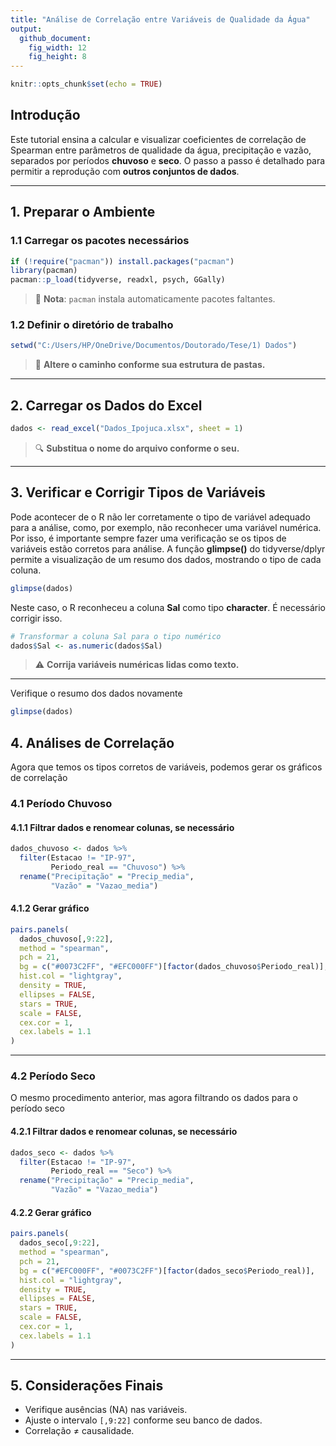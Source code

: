 ---
title: "Análise de Correlação entre Variáveis de Qualidade da Água"
output: 
  github_document:
    fig_width: 12
    fig_height: 8
---

```{r setup, include=FALSE}
knitr::opts_chunk$set(echo = TRUE)
```

## Introdução

Este tutorial ensina a calcular e visualizar coeficientes de correlação de Spearman entre parâmetros de qualidade da água, precipitação e vazão, separados por períodos **chuvoso** e **seco**. O passo a passo é detalhado para permitir a reprodução com **outros conjuntos de dados**.

---

## 1. Preparar o Ambiente

### 1.1 Carregar os pacotes necessários

```{r}
if (!require("pacman")) install.packages("pacman")
library(pacman)
pacman::p_load(tidyverse, readxl, psych, GGally)
```

> 🔧 **Nota**: `pacman` instala automaticamente pacotes faltantes.

### 1.2 Definir o diretório de trabalho

```{r}
setwd("C:/Users/HP/OneDrive/Documentos/Doutorado/Tese/1) Dados")
```

> 🔧 **Altere o caminho conforme sua estrutura de pastas.**

---

## 2. Carregar os Dados do Excel

```{r}
dados <- read_excel("Dados_Ipojuca.xlsx", sheet = 1)
```

> 🔍 **Substitua o nome do arquivo conforme o seu.**

---

## 3. Verificar e Corrigir Tipos de Variáveis

Pode acontecer de o R não ler corretamente o tipo de variável adequado para a análise, como, por exemplo, não reconhecer uma variável numérica.
Por isso, é importante sempre fazer uma verificação se os tipos de variáveis estão corretos para análise. A função **glimpse()** do tidyverse/dplyr permite a visualização de um resumo dos dados, mostrando o tipo de cada coluna.

```{r}
glimpse(dados)
```

Neste caso, o R reconheceu a coluna **Sal** como tipo **character**. É necessário corrigir isso.

```{r}
# Transformar a coluna Sal para o tipo numérico
dados$Sal <- as.numeric(dados$Sal)
```

> ⚠️ **Corrija variáveis numéricas lidas como texto.**

---

Verifique o resumo dos dados novamente
```{r}
glimpse(dados)
```

## 4. Análises de Correlação

Agora que temos os tipos corretos de variáveis, podemos gerar os gráficos de correlação

### 4.1 Período Chuvoso

#### 4.1.1 Filtrar dados e renomear colunas, se necessário

```{r}
dados_chuvoso <- dados %>%
  filter(Estacao != "IP-97",
         Periodo_real == "Chuvoso") %>%
  rename("Precipitação" = "Precip_media",
         "Vazão" = "Vazao_media")
```

#### 4.1.2 Gerar gráfico

```{r}
pairs.panels(
  dados_chuvoso[,9:22],
  method = "spearman",
  pch = 21,
  bg = c("#0073C2FF", "#EFC000FF")[factor(dados_chuvoso$Periodo_real)],
  hist.col = "lightgray",
  density = TRUE,
  ellipses = FALSE,
  stars = TRUE,
  scale = FALSE,
  cex.cor = 1,
  cex.labels = 1.1
)
```

---

### 4.2 Período Seco

O mesmo procedimento anterior, mas agora filtrando os dados para o período seco

#### 4.2.1 Filtrar dados  e renomear colunas, se necessário

```{r}
dados_seco <- dados %>%
  filter(Estacao != "IP-97",
         Periodo_real == "Seco") %>%
  rename("Precipitação" = "Precip_media",
         "Vazão" = "Vazao_media")
```

#### 4.2.2 Gerar gráfico

```{r}
pairs.panels(
  dados_seco[,9:22],
  method = "spearman",
  pch = 21,
  bg = c("#EFC000FF", "#0073C2FF")[factor(dados_seco$Periodo_real)],
  hist.col = "lightgray",
  density = TRUE,
  ellipses = FALSE,
  stars = TRUE,
  scale = FALSE,
  cex.cor = 1,
  cex.labels = 1.1
)
```

---

## 5. Considerações Finais

- Verifique ausências (NA) nas variáveis.
- Ajuste o intervalo `[,9:22]` conforme seu banco de dados.
- Correlação ≠ causalidade.


